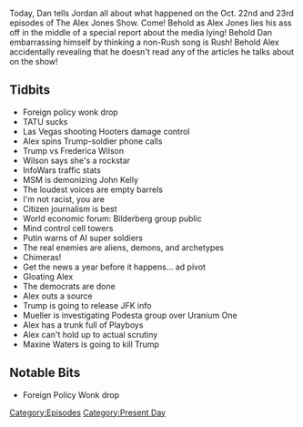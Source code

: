 {{Episode
    | title             = October 22-23, 2017
    | caption           = [https://knowledgefight.libsyn.com/knowledge-fight-oct-22-23-2017 Listen to this episode on Libsyn]
    | episodeNumber     = 96
    | length            = 01:33:47
    | airDate           = October 25, 2017
    | coverageStartDate = October 22, 2017
    | coverageEndDate   = October 23, 2017
    | episodeType       = [[:Category:Present Day|Present Day]]
    | appearance        = [[Frederica Wilson]], [[John Kelly]], [[Robert Mueller]], [[Podesta group]], [[Maxine Waters]]
    | previousEpisode   = [[95: Project Camelot Break]]
    | nextEpisode       = [[97: October 25, 2017]]
}}

{{Stub}}

Today, Dan tells Jordan all about what happened on the Oct. 22nd and 23rd episodes of The Alex Jones Show. Come! Behold as Alex Jones lies his ass off in the middle of a special report about the media lying! Behold Dan embarrassing himself by thinking a non-Rush song is Rush! Behold Alex accidentally revealing that he doesn't read any of the articles he talks about on the show!

==Tidbits==

*Foreign policy wonk drop
*TATU sucks
*Las Vegas shooting Hooters damage control
*Alex spins Trump-soldier phone calls
*Trump vs Frederica Wilson
*Wilson says she's a rockstar
*InfoWars traffic stats
*MSM is demonizing John Kelly
*The loudest voices are empty barrels
*I'm not racist, you are
*Citizen journalism is best
*World economic forum: Bilderberg group public
*Mind control cell towers
*Putin warns of AI super soldiers
*The real enemies are aliens, demons, and archetypes
*Chimeras!
*Get the news a year before it happens... ad pivot
*Gloating Alex
*The democrats are done
*Alex outs a source
*Trump is going to release JFK info
*Mueller is investigating Podesta group over Uranium One
*Alex has a trunk full of Playboys
*Alex can't hold up to actual scrutiny
*Maxine Waters is going to kill Trump

==Notable Bits==

*Foreign Policy Wonk drop

[[Category:Episodes]]
[[Category:Present Day]]